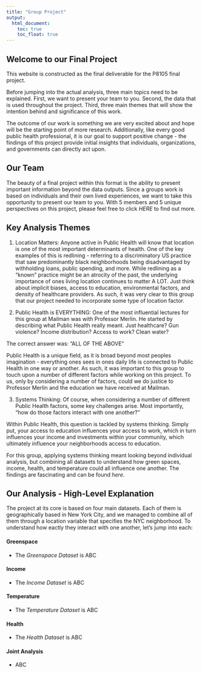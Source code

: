 ```yaml
---
title: "Group Project"
output: 
  html_document:
    toc: true
    toc_float: true
---
```


## Welcome to our Final Project

This website is constructed as the final deliverable for the P8105 final project. 

Before jumping into the actual analysis, three main topics need to be explained. First, we want to present your team to you. Second, the data that is used throughout the project. Third, three main themes that will show the intention behind and significance of this work. 

The outcome of our work is something we are very excited about and hope will be the starting point of more research. Additionally, like every good public health professional, it is our goal to support positive change - the findings of this project provide initial insights that individuals, organizations, and governments can directly act upon. 

## Our Team

The beauty of a final project within this format is the ability to present important information beyond the data outputs. Since a groups work is based on individuals and their own lived experiences, we want to take this opportunity to present our team to you. With 5 members and 5 unique perspectives on this project, please feel free to click *HERE* to find out more.

## Key Analysis Themes

1.    Location Matters: Anyone active in Public Health will know that location is one of the most important determinants of health. One of the key examples of this is redlining - referring to a discriminatory US practice that saw predominantly black neighborhoods being disadvantaged by withholding loans, public spending, and more. 
While redlining as a "known" practice might be an atrocity of the past, the underlying importance of ones living location continues to matter A LOT. Just think about implicit biases, access to education, environmental factors, and density of healthcare providers. 
As such, it was very clear to this group that our project needed to incorporate some type of location factor.

2.    Public Health is EVERYTHING: One of the most influential lectures for this group at Mailman was with Professor Merlin. He started by describing what Public Health really meant. Just healthcare? Gun violence? Income distribution? Access to work? Clean water?

The correct answer was: "ALL OF THE ABOVE"

Public Health is a unique field, as it is broad beyond most peoples imagination - everything ones sees in ones daily life is connected to Public Health in one way or another. As such, it was important to this group to touch upon a number of different factors while working on this project. To us, only by considering a number of factors, could we do justice to Professor Merlin and the education we have received at Mailman.

3.    Systems Thinking: Of course, when considering a number of different Public Health factors, some key challenges arise. Most importantly, "how do those factors interact with one another?" 

Within Public Health, this question is tackled by systems thinking. Simply put, your access to education influences your access to work, which in turn influences your income and investments within your community, which ultimately influence your neighborhoods access to education. 

For this group, applying systems thinking meant looking beyond individual analysis, but combining all datasets to understand how green spaces, income, health, and temperature could all influence one another. The findings are fascinating and can be found *here*.


## Our Analysis - High-Level Explanation

The project at its core is based on four main datasets. Each of them is geographically based in New York City, and we managed to combine all of them through a location variable that specifies the NYC neighborhood. To understand how eactly they interact with one another, let's jump into each:

#### Greenspace
-   The *Greenspace Dataset* is ABC

#### Income
-   The *Income Dataset* is ABC

#### Temperature
-   The *Temperature Dataset* is ABC

#### Health
-   The *Health Dataset* is ABC

#### Joint Analysis
-   ABC

